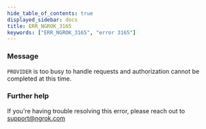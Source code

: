 ```yaml
---
hide_table_of_contents: true
displayed_sidebar: docs
title: ERR_NGROK_3165
keywords: ["ERR_NGROK_3165", "error 3165"]
---
```


### Message

`PROVIDER` is too busy to handle requests and authorization cannot be completed at this time.

### Further help

If you're having trouble resolving this error, please reach out to [support@ngrok.com](mailto:support@ngrok.com?subject=Help%20with%20ERR_NGROK_3165)

